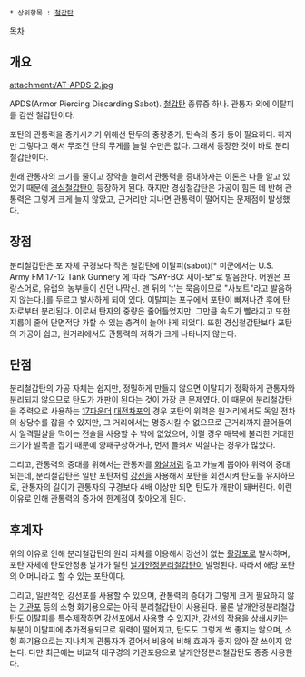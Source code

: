  * 상위항목 : [[철갑탄]]

[[목차]]
== 개요 ==
attachment:/AT-APDS-2.jpg

APDS(Armor Piercing Discarding Sabot). [[철갑탄]] 종류중 하나. 관통자 외에 이탈피를 감싼 철갑탄이다.

포탄의 관통력을 증가시키기 위해선 탄두의 중량증가, 탄속의 증가 등이 필요하다. 하지만 그렇다고 해서 무조건 탄의 무게를 늘릴 수만은 없다. 그래서 등장한 것이 바로 분리철갑탄이다.

원래 관통자의 크기를 줄이고 장약을 늘려서 관통력을 증대하자는 이론은 다들 알고 있었기 때문에 [[경심철갑탄]]이 등장하게 된다. 하지만 경심철갑탄은 가공이 힘든 데 반해 관통력은 그렇게 크게 늘지 않았고, 근거리만 지나면 관통력이 떨어지는 문제점이 발생했다.

== 장점 ==
분리철갑탄은 포 자체 구경보다 작은 철갑탄에 이탈피(sabot)[* 미군에서는 U.S. Army FM 17-12 Tank Gunnery 에 따라 "SAY-BO: 새이-보"로 발음한다. 어원은 프랑스어로, 유럽의 농부들이 신던 나막신. 맨 뒤의 't'는 묵음이므로 "사보트"라고 발음하지 않는다.]를 두르고 발사하게 되어 있다. 이탈피는 포구에서 포탄이 빠져나간 후에 탄자로부터 분리된다. 이로써 탄자의 중량은 줄어들었지만, 그만큼 속도가 빨라지고 또한 지름이 줄어 단면적당 가할 수 있는 충격이 늘어나게 되었다. 또한 경심철갑탄보다 포탄의 가공이 쉽고, 원거리에서도 관통력의 저하가 크게 나타나지 않는다.
== 단점 ==
분리철갑탄의 가공 자체는 쉽지만, 정밀하게 만들지 않으면 이탈피가 정확하게 관통자와 분리되지 않으므로 탄도가 개판이 된다는 것이 가장 큰 문제였다. 이 때문에 분리철갑탄을 주력으로 사용하는 [[17파운더]] [[대전차포]]의 경우 포탄의 위력은 원거리에서도 독일 전차의 상당수를 잡을 수 있지만, 그 거리에서는 명중시킬 수 없으므로 근거리까지 끌어들여서 일격필살을 먹이는 전술을 사용할 수 밖에 없었으며, 이럴 경우 매복에 불리한 거대한 크기가 발목을 잡기 때문에 양패구상하거나, 먼저 들켜서 박살나는 경우가 많았다.

그리고, 관통력의 증대를 위해서는 관통자를 [[화살]]처럼 길고 가늘게 뽑아야 위력이 증대되는데, 분리철갑탄은 일반 포탄처럼 [[강선]]을 사용해서 포탄을 회전시켜 탄도를 유지하므로, 관통자의 길이가 관통자의 구경보다 4배 이상만 되면 탄도가 개판이 돼버린다. 이런 이유로 인해 관통력의 증가에 한계점이 찾아오게 된다.

== 후계자 ==
위의 이유로 인해 분리철갑탄의 원리 자체를 이용해서 강선이 없는 [[활강포]]로 발사하며, 포탄 자체에 탄도안정용 날개가 달린 [[날개안정분리철갑탄]]이 발명된다. 따라서 해당 포탄의 어머니라고 할 수 있는 포탄이다.

그리고, 일반적인 강선포를 사용할 수 있으며, 관통력의 증대가 그렇게 크게 필요하지 않는 [[기관포]] 등의 소형 화기용으로는 아직 분리철갑탄이 사용된다. 물론 날개안정분리철갑탄도 이탈피를 특수제작하면 강선포에서 사용할 수 있지만, 강선의 작용을 상쇄시키는 부분이 이탈피에 추가적용되므로 위력이 떨어지고, 탄도도 그렇게 썩 좋지는 않으며, 소형 화기용으로는 지나치게 관통자가 길어서 비용에 비해 효과가 좋지 않아 잘 쓰이지 않는다. 다만 최근에는 비교적 대구경의 기관포용으로 날개안정분리철갑탄도 종종 사용한다. 
